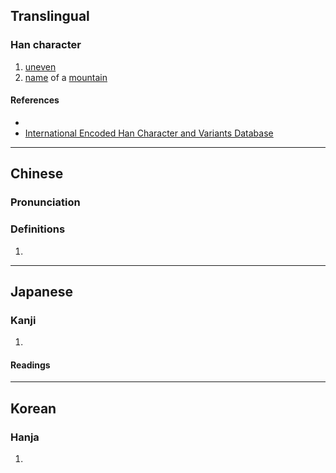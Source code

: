 {{character info}}
==Translingual==

===Han character===
{{Han char|rn=46|rad=山|as=04|sn=7|four=28727|canj=UOIN,XUOIN|ids=⿰山今}}

# [[uneven]]
# [[name]] of a [[mountain]]

====References====
* {{Han ref|kx=0308.280|dkj=07938|dj=0608.070|hdz=10763.220|uh=5C92|ud=23698|bh=CAC5|bd=51909}}
* [http://chardb.iis.sinica.edu.tw/char/u+5C92 International Encoded Han Character and Variants Database]

----

==Chinese==
{{zh-forms}}

===Pronunciation===
{{zh-pron
|m=qián
|c=kim4
|cat=
}}

===Definitions===
{{zh-hanzi}}

# {{rfdef|zh}}

----

==Japanese==

===Kanji===
{{ja-kanji|grade=|rs=山04}}

# {{rfdef|ja|sort=山04}}

====Readings====
{{ja-readings
|goon=げん<げん<げむ
|kanon=けん<けん<けむ
}}

----

==Korean==

===Hanja===
{{ko-hanja|hangeul=겸|rv=gyeom|mr=kyŏm}}

# {{rfdef|ko|sort=山04}}
